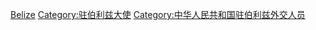 [[Category:中華人民共和國駐外大使|Belize]]
[[Category:驻伯利兹大使|Category:驻伯利兹大使]]
[[Category:中华人民共和国驻伯利兹外交人员|Category:中华人民共和国驻伯利兹外交人员]]